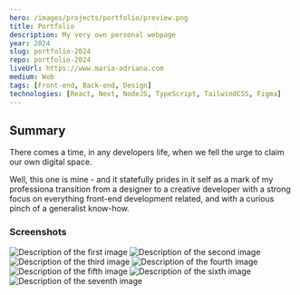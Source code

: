 ---
hero: /images/projects/portfolio/preview.png
title: Portfolio
description: My very own personal webpage
year: 2024
slug: portfolio-2024
repo: portfolio-2024
liveUrl: https://www.maria-adriana.com
medium: Web
tags: [Front-end, Back-end, Design]
technologies: [React, Next, NodeJS, TypeScript, TailwindCSS, Figma]
---

## Summary

There comes a time, in any developers life, when we fell the urge to claim our own digital space.

Well, this one is mine - and it statefully prides in it self as a mark of my professiona transition from a designer to a creative developer with a strong focus on everything front-end development related, and with a curious pinch of a generalist know-how.


### Screenshots

<Image
	src="/images/projects/portfolio/preview.png"
	alt="Description of the first image"
	width={600}
	height={400}
/>
<Image
	src="/images/projects/portfolio/preview.png"
	alt="Description of the second image"
	width={600}
	height={400}
/>
<Image
	src="/images/projects/portfolio/preview.png"
	alt="Description of the third image"
	width={600}
	height={400}
/>
<Image
	src="/images/projects/portfolio/preview.png"
	alt="Description of the fourth image"
	width={600}
	height={400}
/>
<Image
	src="/images/projects/portfolio/preview.png"
	alt="Description of the fifth image"
	width={600}
	height={400}
/>
<Image
	src="/images/projects/portfolio/preview.png"
	alt="Description of the sixth image"
	width={600}
	height={400}
/>
<Image
	src="/images/projects/portfolio/preview.png"
	alt="Description of the seventh image"
	width={600}
	height={400}
/>
